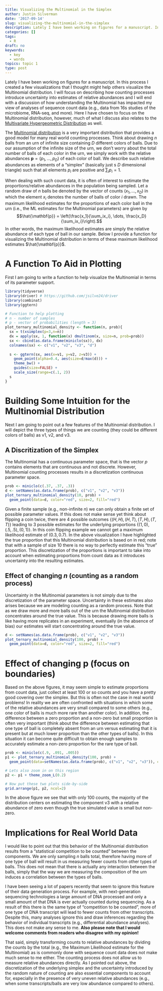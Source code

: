 ```yaml
---
title: Visualizing the Multinomial in the Simplex
author: Justin Silverman
date: '2017-09-14'
slug: visualizing-the-multinomial-in-the-simplex
description: Lately I have been working on figures for a manuscript. In this process I created a few visualizations that I thought might help others visualize the Multinomial distribution. I will focus on describing how counting processes introduce uncertainty into estimates of relative abundances and I will end with a discussion of how understanding the Multinomial has impacted my view of analyses of sequence count data (e.g., data from microbiome surveys, RNA-seq, and more).
categories: []
tags:
  - R
draft: no
keywords:
  - key
  - words
topics: topic 1
type: post
---
```


Lately I have been working on figures for a manuscript. In this process I created a few visualizations that I thought might help others visualize the Multinomial distribution. I will focus on describing how counting processes introduce uncertainty into estimates of relative abundances and I will end with a discussion of how understanding the Multinomial has impacted my view of analyses of sequence count data (e.g., data from 16s studies of the microbiome, RNA-seq, and more). Here I have chosen to focus on the Multinomial distribution, however, much of what I discuss also relates to the [Multivariate Hypergeometric Distribution](https://en.wikipedia.org/wiki/Hypergeometric_distribution#Multivariate_hypergeometric_distribution) as well. 

The [Multinomial distribution](https://en.wikipedia.org/wiki/Multinomial_distribution) is a very important distribution that provides a good model for many real world counting processes. Think about drawing $n$ balls from an urn of infinite size containing $D$ different colors of balls. Due to our assumption of the infinite size of the urn, we don't worry about the total number of balls of each color in the urn, we simply work with the relative abundances $\mathbf{p} = (p_1, \dots, p_D)$ of each color of ball. We describe such relative abundances as elements of a "simplex" (basically just s $D$ dimensional triangle) such that all elements $p_i$ are positive and $\sum_i p_i = 1$.

When dealing with such count data, it is often of interest to estimate the proportions/relative abundances in the population being sampled. Let a random draw of $n$ balls be denoted by the vector of counts $(x_1, \dots, x_D)$ in which the element $x_i$ denotes the number of balls of color $i$ drawn. The maximum likelihood estimates for the proportions of each color ball in the urn (i.e., the ML estimates for the Multinomial parameters) are given by 
$$\hat{\mathbf{p}} = \left(\frac{x_1}{\sum_ix_i}, \dots, \frac{x_D}{\sum_ix_i}\right).$$
In other words, the maximum likelihood estimates are simply the relative abundance of each type of ball in our sample. 
Below I provide a function for visualizing the Multinomial distribution in terms of these maximum likelihood estimates $\hat{\mathbf{p}}$. 

# A Function To Aid in Plotting
First I am going to write a function to help visualize the Multinomial in terms of its parameter support. 

```r
library(tidyverse)
library(driver) # https://github.com/jsilve24/driver
library(combinat)
library(ggtern)

# Function to help plotting
# n - number of samples
# p - vector of probabilities (length = 3)
plot_ternary_multinomial_density <- function(n, prob){
  sx = t(xsimplex(p=3,n=n))
  dx = apply(sx, 1, function(x) dmultinom(x, size=n, prob=prob))
  sx <- cbind(as.data.frame(miniclo(sx)), dx)
  colnames(sx) <- c("v1", "v2", "v3", "d")
  
  s <- ggtern(sx, aes(x=v1, y=v2, z=v3)) +
    geom_point(alpha=0.4, aes(size=d/max(d))) +
    theme_bw() +
    guides(size=FALSE) +
    scale_size(range=c(.1, 2))
  s
}
```

# Building Some Intuition for the Multinomial Distribution
Next I am going to point out a few features of the Multinomial distribution. I will depict the three types of things we are counting (they could be different colors of balls) as v1, v2, and v3. 

## A Discritization of the Simplex
The Multinomial has a continuous parameter space, that is the vector $p$ contains elements that are continuous and not discrete. However, Multinomial counting processes results in a discretization continuous parameter space. 

```r
prob <- miniclo(c(.37, .37, .3))
d <- setNames(as.data.frame(prob), c("v1", "v2", "v3"))
plot_ternary_multinomial_density(10, prob) +
  geom_point(data=d, color="red", size=2, fill="red")
```

Given a finite sample (e.g., non-infinite $n$) we can only obtain a finite set of possible parameter values. If this does not make sense yet think about flipping a coin twice, there are 4 possible outcomes $\{(H,H), (H, T), (T, H), (T, T)\}$ leading to 3 possible estimates for the underlying proportions $\{(1, 0), (.5, .5), (0, 1)\}$. In this coin flipping example we cannot get a maximum likelihood estimate of $(0.3, 0.7)$. In the above visualization I have highlighted the true proportion that this Multinomial distribution is based on in red; note that with a sample of size 10 there is no way to perfectly estimate this "true" proportion. This discretization of the proportions is important to take into account when estimating proportions from count data as it introduces uncertainty into the resulting estimates. 

## Effect of changing $n$ (counting as a random process)
Uncertainty in the Multinomial parameters is not simply due to the discretization of the parameter space. Uncertainty in these estimates also arises because we are modeling counting as a random process. Note that as we draw more and more balls out of the urn the Multinomial distribution concentrates around the true value. This is because drawing more balls is like having more replicates in an experiment, eventually (in the absence of bias) our estimates will start concentrating around the true value.  

```r
d <- setNames(as.data.frame(prob), c("v1", "v2", "v3"))
plot_ternary_multinomial_density(100, prob) +
  geom_point(data=d, color="red", size=2, fill="red")
```

# Effect of changing $\mathbf{p}$ (focus on boundaries)
Based on the above figures, it may seem simple to estimate proportions from count data, just collect at least 100 or so counts and you have a pretty good covering over the simplex. But this is often not the case in real world problems! In reality we are often confronted with situations in which some of the relative abundances are very small compared to some others (e.g., one color of balls is much more rare than another color). In addition, the difference between a zero proportion and a non-zero but small proportion is often very important (think about the difference between estimating that one type of ball is completely absent from an urn versus estimating that it is present but at much lower proportion than the other types of balls). In this situation it can become quite difficult to obtain enough samples to accurately estimate a non-zero proportion for the rare type of ball. 

```r
prob <- miniclo(c(.9, .091, .005))
p1 <- plot_ternary_multinomial_density(100, prob) +
  geom_point(data=setNames(as.data.frame(prob), c("v1", "v2", "v3")), color="red", size=2, fill="red")

# Lets also zoom in on this region
p2 <- p1 + theme_zoom_L(0.2)

# Now put these two plots side-by-side
grid.arrange(p1, p2, ncol=2)
```

In the above figure we see that with only 100 counts, the majority of the distribution centers on estimating the component v3 with a relative abundance of zero even though the true simulated value is small but non-zero. 

# Implications for Real World Data
I would like to point out that this behavior of the Multinomial distribution results from a "statistical competition to be counted" between the components. We are only sampling $n$ balls total, therefore having more of one type of ball will result in us measuring fewer counts from other types of balls. This does not mean that there is actually any interaction between the balls, simply that the way we are measuring the composition of the urn induces a correlation between the types of balls. 

I have been seeing a lot of papers recently that seem to ignore this feature of their data generation process. For example, with next-generation sequencing technologies a large amount of DNA processed and only a small amount of that DNA is ever actually counted during sequencing. As a result of this there is the same type of "competition to be counted", more of one type of DNA transcript will lead to fewer counts from other transcripts. Despite this, many analyses ignore this and draw inferences regarding the behavior of individual transcripts (e.g., differential abundance analyses). This does not make any sense to me. **Also please note that I would welcome comments from readers who disagree with my opinion!** 

That said, simply transforming counts to relative abundances by dividing the counts by the total (e.g., the Maximum Likelihood estimate for the Multinomial) as is commonly done with sequence count data does not make much sense to me either. The counting process does not allow us to measure relative abundances directly. As I pointed out above, the discretization of the underlying simplex and the uncertainty introduced by the random nature of counting are also essential components to account for, especially in the presence of very uneven relative abundances (e.g., when some transcripts/balls are very low abundance compared to others).